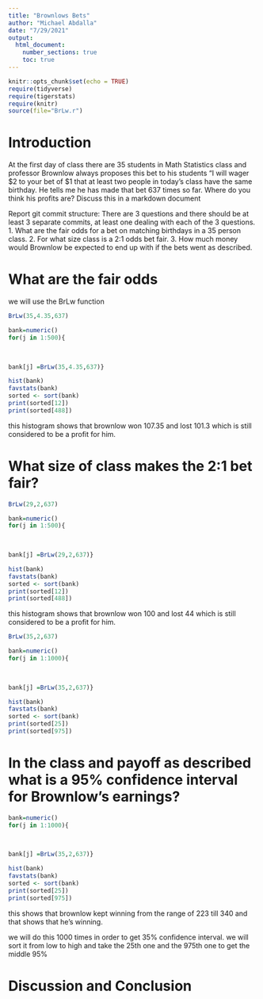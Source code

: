 ```yaml
---
title: "Brownlows Bets"
author: "Michael Abdalla"
date: "7/29/2021"
output: 
  html_document:
    number_sections: true
    toc: true
---
```


```r
knitr::opts_chunk$set(echo = TRUE)
require(tidyverse)
require(tigerstats)
require(knitr)
source(file="BrLw.r")
```


<!-- We recommend you use git branches -- create a separate branch for each major section i.e. Introduction, Methods, Results, Inferential Results, and Discussion and Conclusions - leave the YAML block untouched until the final merge where you put in your own name !-->

# Introduction

<!--In this section you explain what you are trying to show.  Where did the data come from?  What is the research or other question you are trying to answer?!-->

 At the first day of class there are 35 students in Math Statistics class and professor Brownlow always proposes this bet to his students "I will wager $2 to your bet of $1 that at least two people in today's class have  the same birthday.  He tells me he has made that bet 637 times so far. Where do you think his profits are? Discuss this in a markdown document
 
Report git commit structure:
There are 3 questions and there should be at least 3 separate commits, at least one dealing with each of the 3 questions.
1. What are the fair odds for a bet on matching birthdays in a 35 person class.
2. For what size class is a 2:1 odds bet fair.
3. How much money would Brownlow be expected to end up with if the bets went as described.

# What are the fair odds  


<!--Decide on your methods:  In this section explain the approach you will take to attack the issue --- how will you decide on a likely estimate of professor Brownlow's earnings or losses after 637 bets. Also explain how you construct a 95% confidence interval about your estimate of his winnings !-->

we will use the BrLw function  

```r
BrLw(35,4.35,637)
```



```r
bank=numeric()
for(j in 1:500){
  
  

bank[j] =BrLw(35,4.35,637)}
```

```r
hist(bank)
favstats(bank)
sorted <- sort(bank)
print(sorted[12])
print(sorted[488])
```

this histogram shows that brownlow won 107.35 and lost 101.3 which is still considered to be a profit for him.

# What size of class makes the 2:1 bet fair?  
<!--Explain and display the results of your method of coming up with the estimate of professor Brownlows betting profits!-->

```r
BrLw(29,2,637)
```



```r
bank=numeric()
for(j in 1:500){
  
  

bank[j] =BrLw(29,2,637)}
```


```r
hist(bank)
favstats(bank)
sorted <- sort(bank)
print(sorted[12])
print(sorted[488])
```

this histogram shows that brownlow won 100 and lost 44 which is still considered to be a profit for him.


```r
BrLw(35,2,637)
```



```r
bank=numeric()
for(j in 1:1000){
  
  

bank[j] =BrLw(35,2,637)}
```


```r
hist(bank)
favstats(bank)
sorted <- sort(bank)
print(sorted[25])
print(sorted[975])
```


# In the class and payoff as described what is a 95% confidence interval for Brownlow's earnings?
  
<!--Explain and display your method of coming up with a 95% confidence interval of  professor Brownlows winnings (or losings)-->

```r
bank=numeric()
for(j in 1:1000){
  
  

bank[j] =BrLw(35,2,637)}
```


```r
hist(bank)
favstats(bank)
sorted <- sort(bank)
print(sorted[25])
print(sorted[975])
```

this shows that brownlow kept winning from the range of 223 till 340 and that shows that he's winning.


we will do this 1000 times in order to get 35% confidence interval. we will sort it from low to high and take the 25th one and the 975th one to get the middle 95%

# Discussion and Conclusion

<!--Discussion and conclusion here.  If professor Brownlow is consistantly making or losing money how could he change his payout so that his profits center on zero?  Also discuss what size his class should be in order to have his current scheme balance at zero profit.!-->



